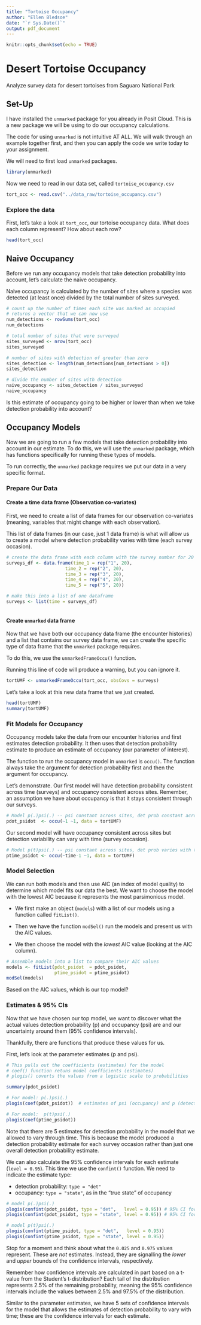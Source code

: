 ```yaml
---
title: "Tortoise Occupancy"
author: "Ellen Bledsoe"
date: "`r Sys.Date()`"
output: pdf_document
---
```


```r
knitr::opts_chunk$set(echo = TRUE)
```

# Desert Tortoise Occupancy

Analyze survey data for desert tortoises from Saguaro National Park

## Set-Up

I have installed the `unmarked` package for you already in Posit Cloud. This is a new package we will be using to do our occupancy calculations.

The code for using `unmarked` is not intuitive AT ALL. We will walk through an example together first, and then you can apply the code we write today to your assignment.

We will need to first load `unmarked` packages.

```r
library(unmarked) 
```

Now we need to read in our data set, called `tortoise_occupancy.csv`

```r
tort_occ <- read.csv("../data_raw/tortoise_occupancy.csv")
```

### Explore the data

First, let's take a look at `tort_occ`, our tortoise occupancy data. What does each column represent? How about each row?

```r
head(tort_occ)
```

## Naive Occupancy

Before we run any occupancy models that take detection probability into account, let's calculate the naive occupancy.

Naive occupancy is calculated by the number of sites where a species was detected (at least once) divided by the total number of sites surveyed.

```r
# count up the number of times each site was marked as occupied
# returns a vector that we can now use
num_detections <- rowSums(tort_occ)
num_detections

# total number of sites that were surveyed
sites_surveyed <- nrow(tort_occ)
sites_surveyed

# number of sites with detection of greater than zero
sites_detection <- length(num_detections[num_detections > 0])
sites_detection

# divide the number of sites with detection
naive_occupancy <- sites_detection / sites_surveyed
naive_occupancy
```

Is this estimate of occupancy going to be higher or lower than when we take detection probability into account?

## Occupancy Models

Now we are going to run a few models that take detection probability into account in our estimate. To do this, we will use the `unmarked` package, which has functions specifically for running these types of models.

To run correctly, the `unmarked` package requires we put our data in a very specific format.

### Prepare Our Data

#### Create a time data frame (Observation co-variates)

First, we need to create a list of data frames for our observation co-variates (meaning, variables that might change with each observation).

This list of data frames (in our case, just 1 data frame) is what will allow us to create a model where detection probability varies with time (each survey occasion).

```r
# create the data frame with each column with the survey number for 20 rows
surveys_df <- data.frame(time_1 = rep("1", 20),
                      time_2 = rep("2", 20),
                      time_3 = rep("3", 20),
                      time_4 = rep("4", 20),
                      time_5 = rep("5", 20))

# make this into a list of one dataframe
surveys <- list(time = surveys_df)



```

#### Create `unmarked` data frame

Now that we have both our occupancy data frame (the encounter histories) and a list that contains our survey data frame, we can create the specific type of data frame that the `unmarked` package requires.

To do this, we use the `unmarkedFrameOccu()` function.

Running this line of code will produce a warning, but you can ignore it.

```r
tortUMF <- unmarkedFrameOccu(tort_occ, obsCovs = surveys)
```

Let's take a look at this new data frame that we just created.

```r
head(tortUMF) 
summary(tortUMF)
```

### Fit Models for Occupancy

Occupancy models take the data from our encounter histories and first estimates detection probability. It then uses that detection probability estimate to produce an estimate of occupancy (our parameter of interest).

The function to run the occupancy model in `unmarked` is `occu()`. The function always take the argument for detection probability first and then the argument for occupancy.

Let's demonstrate. Our first model will have detection probability consistent across time (surveys) and occupancy consistent across sites. Remember, an assumption we have about occupancy is that it stays consistent through our surveys.

```r
# Model p(.)psi(.) -- psi constant across sites, det prob constant across survey occasion
pdot_psidot  <- occu(~1 ~1, data = tortUMF)
```

Our second model will have occupancy consistent across sites but detection variability can vary with time (survey occasion).

```r
# Model p(t)psi(.) -- psi constant across sites, det prob varies with time (survey occasion)
ptime_psidot <- occu(~time-1 ~1, data = tortUMF)
```

### Model Selection

We can run both models and then use AIC (an index of model quality) to determine which model fits our data the best. We want to choose the model with the lowest AIC because it represents the most parsimonious model.

-   We first make an object (`models`) with a list of our models using a function called `fitList()`.

-   Then we have the function `modSel()` run the models and present us with the AIC values.

-   We then choose the model with the *lowest* AIC value (looking at the AIC column).

```r
# Assemble models into a list to compare their AIC values
models <- fitList(pdot_psidot  = pdot_psidot, 
                  ptime_psidot = ptime_psidot)
modSel(models)
```

Based on the AIC values, which is our top model?

### Estimates & 95% CIs

Now that we have chosen our top model, we want to discover what the actual values detection probability (p) and occupancy (psi) are and our uncertainty around them (95% confidence intervals).

Thankfully, there are functions that produce these values for us.

First, let's look at the parameter estimates (p and psi). 

```r
# This pulls out the coefficients (estimates) for the model
# coef() function retuns model coefficients (estimates)
# plogis() coverts the values from a logistic scale to probabilities

summary(pdot_psidot)

# For model: p(.)psi(.)
plogis(coef(pdot_psidot))  # estimates of psi (occupancy) and p (detective probability)

# For model:  p(t)psi(.)
plogis(coef(ptime_psidot))
```

Note that there are 5 estimates for detection probability in the model that we allowed to vary through time. This is because the model produced a detection probability estimate for each survey occasion rather than just one overall detection probability estimate.

We can also calculate the 95% confidence intervals for each estimate (`level = 0.95`). This time we use the `confint()` function. We need to indicate the estimate type:

-   detection probability: `type = "det"`
-   occupancy: `type = "state"`, as in the "true state" of occupancy

```r
# model p(.)psi(.)
plogis(confint(pdot_psidot, type = "det",   level = 0.95)) # 95% CI for p
plogis(confint(pdot_psidot, type = "state", level = 0.95)) # 95% CI for psi

# model p(t)psi(.)
plogis(confint(ptime_psidot, type = "det",   level = 0.95))
plogis(confint(ptime_psidot, type = "state", level = 0.95))
```

Stop for a moment and think about what the `0.025` and `0.975` values represent. These are *not* estimates. Instead, they are signalling the _lower_ and _upper_ bounds of the confidence intervals, respectively.

Remember how confidence intervals are calculated in part based on a t-value from the Student's t-distribution? Each tail of the distribution represents 2.5% of the remaining probability, meaning the 95% confidence intervals include the values between 2.5% and 97.5% of the distribution.

Similar to the parameter estimates, we have 5 sets of confidence intervals for the model that allows the estimates of detection probability to vary with time; these are the confidence intervals for each estimate.
